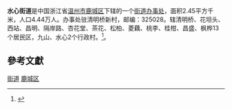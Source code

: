 '''水心街道'''是中国浙江省[[温州市|温州市]][[鹿城区|鹿城区]]下辖的一个[[街道办事处|街道办事处]]，面积2.45平方千米，人口4.44万人。办事处驻清明桥新村，邮编：325028。辖清明桥、花坦头、西站、昌明、隔岸路、杏花堂、茶花、松柏、菱藕、桃李、桂柑、昌盛、枫桦13个居民区，九山、水心2个行政村。<ref>{{Cite web |url=http://www.diqudaima.com/zhejiang/wenzhoushi/index.html |title=溫州市介紹 地區代碼網 |access-date=2011-12-17 |archive-url=https://web.archive.org/web/20160304094500/http://www.diqudaima.com/zhejiang/wenzhoushi/index.html |archive-date=2016-03-04 |dead-url=yes }}</ref>。

==參考文獻==
{{reflist}}


{{浙江小作品}}
{{鹿城区行政区划}}
[[Category:鹿城区行政区划|街道]]
[[Category:温州市街道_(行政区划)|鹿城区]]